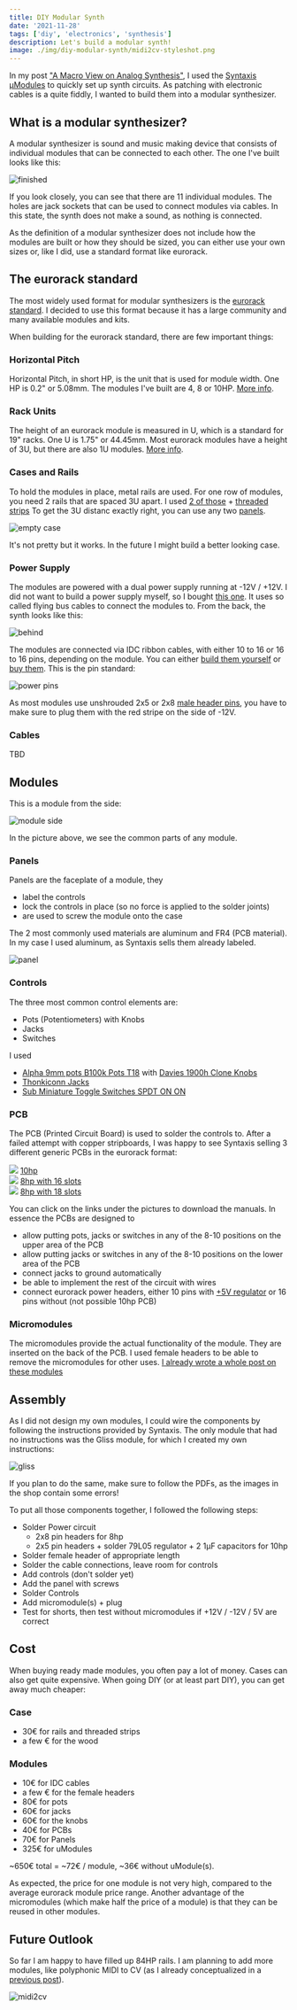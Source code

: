 ```yaml
---
title: DIY Modular Synth
date: '2021-11-28'
tags: ['diy', 'electronics', 'synthesis']
description: Let's build a modular synth!
image: ./img/diy-modular-synth/midi2cv-styleshot.png
---
```


In my post ["A Macro View on Analog Synthesis"](../analog-synthesis), I used the [Syntaxis µModules](http://micromodular.pl/) to quickly
set up synth circuits. As patching with electronic cables is a quite fiddly, I wanted to build them into a modular synthesizer.

## What is a modular synthesizer?

A modular synthesizer is sound and music making device that consists of individual modules that can be connected to each other.
The one I've built looks like this:

![finished](./img/diy-modular-synth/finished_cropped.png)

If you look closely, you can see that there are 11 individual modules.
The holes are jack sockets that can be used to connect modules via cables.
In this state, the synth does not make a sound, as nothing is connected.

As the definition of a modular synthesizer does not include how the modules are built or how they should be sized,
you can either use your own sizes or, like I did, use a standard format like eurorack.

## The eurorack standard

The most widely used format for modular synthesizers is the [eurorack standard](https://en.wikipedia.org/wiki/Eurorack).
I decided to use this format because it has a large community and many available modules and kits.

When building for the eurorack standard, there are few important things:

### Horizontal Pitch

Horizontal Pitch, in short HP, is the unit that is used for module width.
One HP is 0.2" or 5.08mm. The modules I've built are 4, 8 or 10HP. [More info](https://learningmodular.com/glossary/hp/).

### Rack Units

The height of an eurorack module is measured in U, which is a standard for 19" racks.
One U is 1.75" or 44.45mm. Most eurorack modules have a height of 3U, but there are also 1U modules.
[More info](https://learningmodular.com/glossary/u/).

### Cases and Rails

To hold the modules in place, metal rails are used. For one row of modules, you need 2 rails that are spaced 3U apart.
I used [2 of those](https://schneidersladen.de/en/sb-rail-19-with-lip) + [threaded strips](https://schneidersladen.de/en/threaded-strip-with-m3-threads-84hp)
To get the 3U distanc exactly right, you can use any two [panels](https://syntaxis.com.pl/en/panel/130-panel-8-16.html).

![empty case](./img/diy-modular-synth/empty-case.png)

It's not pretty but it works. In the future I might build a better looking case.

### Power Supply

The modules are powered with a dual power supply running at -12V / +12V.
I did not want to build a power supply myself, so I bought [this one](https://www.thomann.de/intl/behringer_cp1a.htm).
It uses so called flying bus cables to connect the modules to. From the back, the synth looks like this:

![behind](./img/diy-modular-synth/behind.png)

The modules are connected via IDC ribbon cables, with either 10 to 16 or 16 to 16 pins, depending on the module.
You can either [build them yourself](http://www.tips.modularparts.net/diy-eurorack-ribbon-power-cables/) or [buy them](https://www.thonk.co.uk/shop/eurorack-power-cables/).
This is the pin standard:

![power pins](https://division-6.com/media/Eurorack-Power-Pinouts-400x400.png)

As most modules use unshrouded 2x5 or 2x8 [male header pins](https://www.mouser.fr/ProductDetail/FCI-Amphenol/861400102YO9323LF?qs=sGAEpiMZZMtneIuP4Zx3qUVQnGat%252B4Ma),
you have to make sure to plug them with the red stripe on the side of -12V.

### Cables

TBD

## Modules

This is a module from the side:

![module side](./img/diy-modular-synth/module_side.png)

In the picture above, we see the common parts of any module.

### Panels

Panels are the faceplate of a module, they

- label the controls
- lock the controls in place (so no force is applied to the solder joints)
- are used to screw the module onto the case

The 2 most commonly used materials are aluminum and FR4 (PCB material).
In my case I used aluminum, as Syntaxis sells them already labeled.

![panel](./img/diy-modular-synth/panel.png)

### Controls

The three most common control elements are:

- Pots (Potentiometers) with Knobs
- Jacks
- Switches

I used

- [Alpha 9mm pots B100k Pots T18](https://www.thonk.co.uk/shop/alpha-9mm-pots-vertical-t18/) with [Davies 1900h Clone Knobs](https://www.thonk.co.uk/shop/1900h-t18/)
- [Thonkiconn Jacks](https://www.thonk.co.uk/shop/thonkiconn/)
- [Sub Miniature Toggle Switches SPDT ON ON](https://www.thonk.co.uk/shop/sub-mini-toggle-switches/)

### PCB

The PCB (Printed Circuit Board) is used to solder the controls to.
After a failed attempt with copper stripboards, I was happy to see Syntaxis selling 3 different generic PCBs in the eurorack format:

<div style={{ display: 'grid', gridTemplateColumns: '12fr 10fr 10fr' }}>
  <div>
    <img src="./img/diy-modular-synth/europcb-10-a.png" style={{ width: '100%' }} />
    <a href="https://syntaxis.com.pl/en/index.php?controller=attachment&id_attachment=35" target="_blank">
      10hp
    </a>
  </div>
  <div>
    <img src="./img/diy-modular-synth/europcb-8-16-a.png" style={{ width: '100%' }} />
    <a href="https://syntaxis.com.pl/en/index.php?controller=attachment&id_attachment=46" target="_blank">
      8hp with 16 slots
    </a>
  </div>
  <div>
    <img src="./img/diy-modular-synth/europcb-8-18-a.png" style={{ width: '100%' }} />
    <a href="https://syntaxis.com.pl/en/index.php?controller=attachment&id_attachment=48" target="_blank">
      8hp with 18 slots
    </a>
  </div>
</div>

You can click on the links under the pictures to download the manuals. In essence the PCBs are designed to

- allow putting pots, jacks or switches in any of the 8-10 positions on the upper area of the PCB
- allow putting jacks or switches in any of the 8-10 positions on the lower area of the PCB
- connect jacks to ground automatically
- be able to implement the rest of the circuit with wires
- connect eurorack power headers, either 10 pins with [+5V regulator](https://syntaxis.com.pl/en/assembly-parts/117-5v-regulator-components.html) or 16 pins without (not possible 10hp PCB)

### Micromodules

The micromodules provide the actual functionality of the module. They are inserted on the back of the PCB.
I used female headers to be able to remove the micromodules for other uses. [I already wrote a whole post on these modules](../analog-synthesis)

## Assembly

As I did not design my own modules, I could wire the components by following the instructions provided by Syntaxis.
The only module that had no instructions was the Gliss module, for which I created my own instructions:

![gliss](./img/diy-modular-synth/gliss.png)

If you plan to do the same, make sure to follow the PDFs, as the images in the shop contain some errors!

To put all those components together, I followed the following steps:

- Solder Power circuit
  - 2x8 pin headers for 8hp
  - 2x5 pin headers + solder 79L05 regulator + 2 1µF capacitors for 10hp
- Solder female header of appropriate length
- Solder the cable connections, leave room for controls
- Add controls (don't solder yet)
- Add the panel with screws
- Solder Controls
- Add micromodule(s) + plug
- Test for shorts, then test without micromodules if +12V / -12V / 5V are correct

## Cost

When buying ready made modules, you often pay a lot of money. Cases can also get quite expensive.
When going DIY (or at least part DIY), you can get away much cheaper:

### Case

- 30€ for rails and threaded strips
- a few € for the wood

### Modules

- 10€ for IDC cables
- a few € for the female headers
- 80€ for pots
- 60€ for jacks
- 60€ for the knobs
- 40€ for PCBs
- 70€ for Panels
- 325€ for uModules

~650€ total = ~72€ / module, ~36€ without uModule(s).

As expected, the price for one module is not very high, compared to the average eurorack module price range.
Another advantage of the micromodules (which make half the price of a module) is that they can be reused in other modules.

## Future Outlook

So far I am happy to have filled up 84HP rails. I am planning to add more modules, like polyphonic MIDI to CV
(as I already conceptualized in a [previous post](http://localhost:3000/polyphonic-cv)).

![midi2cv](./img/diy-modular-synth/midi2cv-styleshot.png)
